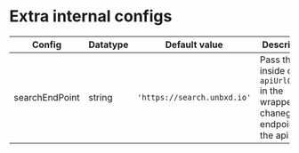 # Extra internal configs 


| Config              | Datatype | Default value                                 | Description                                                                                                                                                                                                           |
| ------------------- | -------- | --------------------------------------------- | --------------------------------------------------------------------------------------------------------------------------------------------------------------------------------------------------------------------- |
| searchEndPoint      | string   | `'https://search.unbxd.io'`                   | Pass this inside of `apiUrlConfig` in the wrapper , to chaneg the endpoint in the api url.                                                                                                                            |
